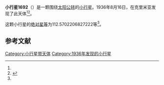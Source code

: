 {{Infobox planet
| bgcolour = #FFFFC0
| name = 1692 Subbotina
| symbol = 
| image = 
| caption = 
| discovery = yes
| discovery_ref = 
| discoverer = {{link-en|格里·尼明|Grigory Neujmin}}
| discovery_site = [[克里米亚|克里米亚]] 
| discovered = 1936年8月16日
| designations = yes
| mp_name = 
| named_after = 
| alt_names = 1936 QD/ 1927 SL / 1930 FG / 1931 OA / 1935 GJ / 1935 JJ / 1940 LK / 1941 SO1 / 1941 UA / 1949 HL1 / 1950 RZ / 1951 YM1 / 1955 SO2 / 1964 RC
| mp_category = [[主带小行星|主带小行星]]
| orbit_ref = <ref name="a">[http://ssd.jpl.nasa.gov/sbdb.cgi?sstr=1692 1692 Subbotina] {{Wayback|url=http://ssd.jpl.nasa.gov/sbdb.cgi?sstr=1692 |date=20201120215537 }}，小行星數據庫瀏覽器（JPL Small-Body Database Browser）－[[美国国家航空航天局|美国国家航空航天局]]喷气推进实验室</ref>
| epoch = 2456400.5 (2013年4月18日更新)
| aphelion = {{convert|3.169793780024509|AU|km|3|abbr=on|lk=out}}
| perihelion = {{convert|2.402424463940422|AU|km|3|abbr=on}}
| semimajor = {{convert|2.786109121982465|AU|km|3|abbr=on}}
| eccentricity = 0.137713435
| period = 1698.617563 [[日|日]]<br />4.65[[儒略年|儒略年]]
| avg_speed = 
| inclination = 2.427204822095768
| asc_node = 199.6746828060053
| mean_anomaly = 
| arg_peri = 112.5702206827222
| satellites = 
| physical_characteristics = yes
| dimensions = 
| mass = 
| density = 
| surface_grav = 
| escape_velocity = 
| sidereal_day = 
| axial_tilt = 
| pole_ecliptic_lat = 
| pole_ecliptic_lon = 
| albedo = 
| temperatures= 
| temp_name1 = 
| mean_temp_1 = 
| max_temp_1 = 
| temp_name2 = 
| max_temp_2 = 
| spectral_type = 
| abs_magnitude = 112.5702206827222
}}

'''小行星1692'''（{{lang-en|1692 Subbotina}}）是一颗围绕[[太阳|太阳]][[公转|公转]]的[[小行星|小行星]]。1936年8月16日，{{link-en|格里·尼明|Grigory Neujmin}}在克里米亚发现了此天体<ref name="a" /><ref>{{cite news|title=小行星列表|url=http://cfa-www.harvard.edu/iau/lists/NumberedMPs.txt|accessdate=2013-07-08|newspaper=哈佛大学|archive-date=2008-05-17|archive-url=https://web.archive.org/web/20080517010638/http://cfa-www.harvard.edu/iau/lists/NumberedMPs.txt|dead-url=no}}</ref>。

这颗小行星的[[绝对星等|绝对星等]]为112.5702206827222等<ref name="a" />。

==参考文献==
{{reflist}}
{{Minor Planet Number|[[小行星1691|小行星1691]]|[[小行星1693|小行星1693]]}}

{{小天体}}

[[Category:小行星带天体|Category:小行星带天体]]
[[Category:1936年发现的小行星|Category:1936年发现的小行星]]

{{asteroid-stub}}